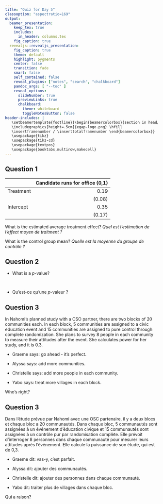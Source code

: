 ```yaml
---
title: "Quiz for Day 5"
classoption: "aspectratio=169"
output:
  beamer_presentation:
    keep_tex: true
    includes:
      in_header: columns.tex
    fig_caption: true
  revealjs::revealjs_presentation:
    fig_caption: true
    theme: default
    highlight: pygments
    center: false
    transition: fade
    smart: false
    self_contained: false
    reveal_plugins: ["notes", "search", "chalkboard"]
    pandoc_args: [ "--toc" ]
    reveal_options:
      slideNumber: true
      previewLinks: true
      chalkboard:
        theme: whiteboard
        toggleNotesButton: false
header-includes: |
   \setbeamertemplate{footline}{\begin{beamercolorbox}{section in head/foot}
   \includegraphics[height=.5cm]{egap-logo.png} \hfill
   \insertframenumber / \inserttotalframenumber \end{beamercolorbox}}
   \usepackage{tikz}
   \usepackage{tikz-cd}
   \usepackage{textpos}
   \usepackage{booktabs,multirow,makecell}
---
```


## Question 1

|           | Candidate runs for office {0,1} |
|-----------|--------------------------------:|
| Treatment | 0.19                            |
|           | (0.08)                          |
| Intercept | 0.35                            |
|           | (0.17)                          |

What is the estimated average treatment effect?  *Quel est l'estimation de l'effect moyen de traitment ?*

What is the control group mean? *Quelle est la moyenne du groupe de contrôle ?*


## Question 2

::: {.cols data-latex=""}
::: {.col data-latex="{0.48\\textwidth}"}
-   What is a $p$-value?
:::

::: {.col data-latex="{0.04\\textwidth}"}
  <!-- an empty Div (with a white space), serving as
a column separator -->
:::

::: {.col data-latex="{0.48\\textwidth}"}
-   Qu'est-ce qu'une $p$-valeur ?
:::
:::

## Question 3

In Nahomi's planned study with a CSO partner, there are two blocks of 20 communities each. In each block, 5 communities are assigned to a civic education event and 15 communities are assigned to pure control through complete randomization. She plans to survey 8 people in each community to measure their attitudes after the event. She calculates power for her study, and it is 0.3.

-   Graeme says: go ahead - it's perfect.

-   Alyssa says: add more communities.

-   Christelle says: add more people in each community.

-   Yabo says: treat more villages in each block.

Who's right?

## Question 3

Dans l'étude prévue par Nahomi avec une OSC partenaire, il y a deux blocs et chaque bloc a 20 communautés. Dans chaque bloc, 5 communautés sont assignées à un événement d'éducation civique et 15 communautés sont assignées à un contrôle pur par randomisation complète. Elle prévoit d'interroger 8 personnes dans chaque communauté pour mesurer leurs attitudes après l'événement. Elle calcule la puissance de son étude, qui est de 0,3.

-   Graeme dit: vas-y, c'est parfait.

-   Alyssa dit: ajouter des communautés.

-   Christelle dit: ajouter des personnes dans chaque communauté.

-   Yabo dit: traiter plus de villages dans chaque bloc.

Qui a raison?

